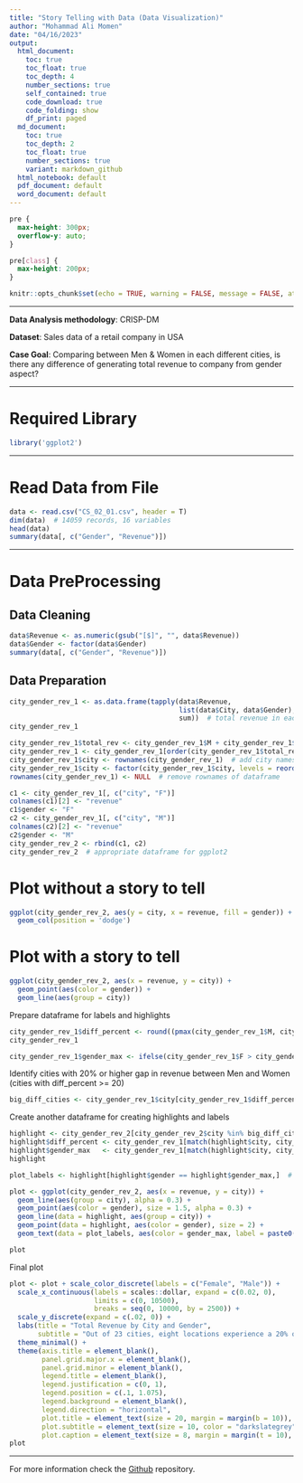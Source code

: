 ---
title: "Story Telling with Data (Data Visualization)"
author: "Mohammad Ali Momen"
date: "04/16/2023"
output:
  html_document:
    toc: true
    toc_float: true
    toc_depth: 4
    number_sections: true
    self_contained: true
    code_download: true
    code_folding: show
    df_print: paged
  md_document:
    toc: true
    toc_depth: 2
    toc_float: true
    number_sections: true
    variant: markdown_github
  html_notebook: default
  pdf_document: default
  word_document: default
---

```{css, echo=FALSE}
pre {
  max-height: 300px;
  overflow-y: auto;
}

pre[class] {
  max-height: 200px;
}
```

```{r setup, include = FALSE}
knitr::opts_chunk$set(echo = TRUE, warning = FALSE, message = FALSE, attr.source = '.numberLines')
```

***

**Data Analysis methodology**: CRISP-DM

**Dataset**: Sales data of a retail company in USA

**Case Goal**: Comparing between Men & Women in each different cities, is there any difference of generating total revenue to company from gender aspect?

***

# Required Library
```{r}
library('ggplot2')
```

***


# Read Data from File
```{r}
data <- read.csv("CS_02_01.csv", header = T)
dim(data)  # 14059 records, 16 variables
head(data)
summary(data[, c("Gender", "Revenue")])
```

***

# Data PreProcessing
## Data Cleaning
```{r}
data$Revenue <- as.numeric(gsub("[$]", "", data$Revenue))
data$Gender <- factor(data$Gender)
summary(data[, c("Gender", "Revenue")])
```

## Data Preparation
```{r}
city_gender_rev_1 <- as.data.frame(tapply(data$Revenue,
                                          list(data$City, data$Gender),
                                          sum))  # total revenue in each city per each gender
city_gender_rev_1

city_gender_rev_1$total_rev <- city_gender_rev_1$M + city_gender_rev_1$F  # total revenue
city_gender_rev_1 <- city_gender_rev_1[order(city_gender_rev_1$total_rev), ] #sort dataframe based-on total_rev column in each city
city_gender_rev_1$city <- rownames(city_gender_rev_1)  # add city names
city_gender_rev_1$city <- factor(city_gender_rev_1$city, levels = reorder(city_gender_rev_1$city, city_gender_rev_1$total_rev))  # sort city names levels based-on total_rev
rownames(city_gender_rev_1) <- NULL  # remove rownames of dataframe

c1 <- city_gender_rev_1[, c("city", "F")]
colnames(c1)[2] <- "revenue"
c1$gender <- "F"
c2 <- city_gender_rev_1[, c("city", "M")]
colnames(c2)[2] <- "revenue"
c2$gender <- "M"
city_gender_rev_2 <- rbind(c1, c2)
city_gender_rev_2  # appropriate dataframe for ggplot2
```


# Plot without a story to tell
```{r}
ggplot(city_gender_rev_2, aes(y = city, x = revenue, fill = gender)) +
  geom_col(position = 'dodge')
```

# Plot with a story to tell
```{r}
ggplot(city_gender_rev_2, aes(x = revenue, y = city)) +
  geom_point(aes(color = gender)) +
  geom_line(aes(group = city))
```

Prepare dataframe for labels and highlights
```{r}
city_gender_rev_1$diff_percent <- round((pmax(city_gender_rev_1$M, city_gender_rev_1$F) / pmin(city_gender_rev_1$M, city_gender_rev_1$F) - 1) * 100, 2)
city_gender_rev_1

city_gender_rev_1$gender_max <- ifelse(city_gender_rev_1$F > city_gender_rev_1$M, "F", "M")  # maximum revenue in each city by gender
```

Identify cities with 20% or higher gap in revenue between Men and Women (cities with diff_percent >= 20)
```{r}
big_diff_cities <- city_gender_rev_1$city[city_gender_rev_1$diff_percent >= 20]
```

Create another dataframe for creating highlights and labels
```{r}
highlight <- city_gender_rev_2[city_gender_rev_2$city %in% big_diff_cities, ]
highlight$diff_percent <- city_gender_rev_1[match(highlight$city, city_gender_rev_1$city), "diff_percent"]
highlight$gender_max   <- city_gender_rev_1[match(highlight$city, city_gender_rev_1$city), "gender_max"]
highlight

plot_labels <- highlight[highlight$gender == highlight$gender_max,]  # remove duplicate rows

plot <- ggplot(city_gender_rev_2, aes(x = revenue, y = city)) +
  geom_line(aes(group = city), alpha = 0.3) +
  geom_point(aes(color = gender), size = 1.5, alpha = 0.3) +
  geom_line(data = highlight, aes(group = city)) +
  geom_point(data = highlight, aes(color = gender), size = 2) +
  geom_text(data = plot_labels, aes(color = gender_max, label = paste0("+", diff_percent, "%")), size = 3, hjust = - 0.5)

plot
```

Final plot
```{r}
plot <- plot + scale_color_discrete(labels = c("Female", "Male")) +
  scale_x_continuous(labels = scales::dollar, expand = c(0.02, 0),
                     limits = c(0, 10500),
                     breaks = seq(0, 10000, by = 2500)) +
  scale_y_discrete(expand = c(.02, 0)) +
  labs(title = "Total Revenue by City and Gender",
       subtitle = "Out of 23 cities, eight locations experience a 20% or greater difference \nin revenue generated by males versus females. Hidalgo experiences the \ngreatest difference with females generating 86% more revenue than males.") +
  theme_minimal() +
  theme(axis.title = element_blank(),
        panel.grid.major.x = element_blank(),
        panel.grid.minor = element_blank(),
        legend.title = element_blank(),
        legend.justification = c(0, 1), 
        legend.position = c(.1, 1.075),
        legend.background = element_blank(),
        legend.direction = "horizontal",
        plot.title = element_text(size = 20, margin = margin(b = 10)),
        plot.subtitle = element_text(size = 10, color = "darkslategrey", margin = margin(b = 25)),
        plot.caption = element_text(size = 8, margin = margin(t = 10), color = "grey70", hjust = 0))
plot
```

***

For more information check the [Github](https://github.com/mamomen1996/R_CS_02) repository.
